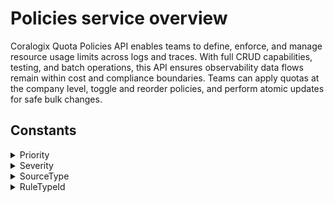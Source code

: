 # Policies service overview

Coralogix Quota Policies API enables teams to define, enforce, and manage resource usage limits across logs and traces. With full CRUD capabilities, testing, and batch operations, this API ensures observability data flows remain within cost and compliance boundaries. Teams can apply quotas at the company level, toggle and reorder policies, and perform atomic updates for safe bulk changes.


## Constants

<details>
  <summary>Priority</summary>

  | Value |
|-------|
| `PRIORITY_TYPE_UNSPECIFIED` |
| `PRIORITY_TYPE_BLOCK` |
| `PRIORITY_TYPE_LOW` |
| `PRIORITY_TYPE_MEDIUM` |
| `PRIORITY_TYPE_HIGH` |
</details>
<details>
  <summary>Severity</summary>

  | Value |
|-------|
| `SEVERITY_UNSPECIFIED` |
| `SEVERITY_DEBUG` |
| `SEVERITY_VERBOSE` |
| `SEVERITY_INFO` |
| `SEVERITY_WARNING` |
| `SEVERITY_ERROR` |
| `SEVERITY_CRITICAL` |
</details>
<details>
  <summary>SourceType</summary>

  | Value |
|-------|
| `SOURCE_TYPE_UNSPECIFIED` |
| `SOURCE_TYPE_LOGS` |
| `SOURCE_TYPE_SPANS` |
</details>
<details>
  <summary>RuleTypeId</summary>

  | Value |
|-------|
| `RULE_TYPE_ID_UNSPECIFIED` |
| `RULE_TYPE_ID_IS` |
| `RULE_TYPE_ID_IS_NOT` |
| `RULE_TYPE_ID_START_WITH` |
| `RULE_TYPE_ID_INCLUDES` |
</details>
